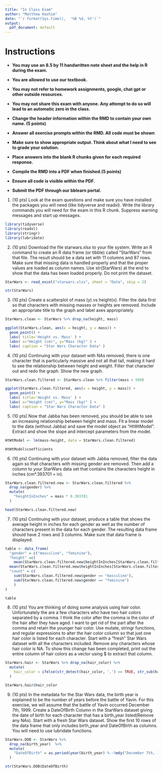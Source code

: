 ---
title: "In Class Exam"
author: "Matthew Hashim"
date: "`r format(Sys.time(),  '%B %d, %Y')`"
output:
  pdf_document: default
---

# Instructions

* **You may use an 8.5 by 11 handwritten note sheet and the help in R during the exam.**

* **You are allowed to use our textbook.**

* **You may not refer to homework assignments, google, chat gpt or other outside resources.**

* **You may not share this exam with anyone.  Any attempt to do so will lead to an automatic zero in the class.**

* **Change the header information within the RMD to contain your own name. (5 points)**

* **Answer all exercise prompts within the RMD.  All code must be shown**

* **Make sure to show appropriate output.  Think about what I need to see to grade your solution.**

* **Place answers into the blank R chunks given for each required response.**

* **Compile the RMD into a PDF when finished.(5 points)**

* **Ensure all code is visible within the PDF.**

* **Submit the PDF through our bblearn portal.**


1.  (10 pts) Look at the exam questions and make sure you have installed the packages you will need (like tidyverse and readxl). Write the library commands you will need for the exam in this R chunk.  Suppress warning messages and start up messages.

```{r message=FALSE, warning=FALSE}
library(tidyverse)
library(readxl)
library(stringr)
library(lubridate)
```

2.  (10 pts) Download the file starwars.xlsx to your file system.  Write an R command to create an R data frame (or tibble) called "StarWars"  from that file.  The result should be a data set with 11 columns and  87 rows.  Make sure that missing data is handled properly and that the proper values are loaded as column names.  Use str(StarWars) at the end to show that the data has been loaded properly.  Do not print the dataset.
```{r}
StarWars <- read_excel("starwars.xlsx", sheet = "Data", skip = 2)

str(StarWars)
```

3.  (10 pts) Create a scatterplot of mass (y) vs height(x). Filter the data first so that characters with missing masses or heights are removed.  Include an  appropriate title to the graph and label axes appropriately.

```{r}
StarWars.clean <- StarWars %>% drop_na(height, mass)

ggplot(StarWars.clean, aes(x = height, y = mass)) +
  geom_point() + 
  labs( title='Height vs. Mass' ) +
  labs( x="Height (cm)", y="Mass (kg)" ) +
  labs( caption = "Star Wars Charactor Data" )
```
4.  (10 pts) Continuing with your dataset with NAs removed, there is one character that is particularly massive and not all that tall, making it hard to see the relationship between height and weight.  Filter that character out and redo the graph.  Show the new graph.

```{r}
StarWars.clean.filtered <- StarWars.clean %>% filter(mass < 500)

ggplot(StarWars.clean.filtered, aes(x = height, y = mass)) +
  geom_point() + 
  labs( title='Height vs. Mass' ) +
  labs( x="Height (cm)", y="Mass (kg)" ) +
  labs( caption = "Star Wars Charactor Data" )
```

5.  (10 pts) Now that Jabba has been removed, you should be able to see an increasing relationship between height and mass.  Fit a linear model to the data (without Jabba) and save the model object as "HtWtModel".  Extract and show the slope and intercept parameters from the model.

```{r}
HtWtModel <- lm(mass~height, data = StarWars.clean.filtered)

HtWtModel$coefficients
```

6.  (10 pts) Continuing with your dataset with Jabba removed, filter the data again so that characters with missing gender are removed. Then add a column to your StarWars data set that contains the characters height in inches (cm*.393701 = in). 

```{r}
StarWars.clean.filtered.new <- StarWars.clean.filtered %>%
  drop_na(gender) %>%
  mutate(
    "heightInInches" = mass * 0.393701
  )

head(StarWars.clean.filtered.new)
```
7.  (10 pts) Continuing with your dataset, produce a table that shows the average height in inches for each gender as well as the number of characters present in the data for each gender. The resulting data frame should have  2 rows and 3 columns.  Make sure that data frame is displayed.

```{r}
table <- data_frame(
  "gender" = c("masculine", "feminine"),
  "height" =c(
    mean(StarWars.clean.filtered.new$heightInInches[StarWars.clean.filtered.new$gender == "masculine"]), 
  mean(StarWars.clean.filtered.new$heightInInches[StarWars.clean.filtered.new$gender == "feminine"])),
  "count" = c(
    sum(StarWars.clean.filtered.new$gender == "masculine"),
    sum(StarWars.clean.filtered.new$gender == "feminine")
    )
)

table
```
8.  (10 pts) You are thinking of doing some analysis using hair color.  Unfortunately the are a few characters who have two hair colors separated by a comma.  I think the color after the comma is the color of the hair after they have aged.  I want to get rid of the part after the comma and retain the younger hair color.  Use mutate, stringr functions, and regular expressions to alter the hair color column so that just one hair color is listed for each character.  Start with a "fresh" Star Wars dataset with all the characters included.  Remove any characters whose hair color is NA.   To show this change has been completed, print out the entire column of hair colors as a vector using $ to extract that column.


```{r}
StarWars.hair <- StarWars %>% drop_na(hair_color) %>%
  mutate(
    hair_color = ifelse(str_detect(hair_color, ',') == TRUE, str_sub(hair_color, end = str_locate(hair_color, ',') - 1), hair_color)
  )

StarWars.hair$hair_color
```
9.  (10 pts) In the metadata for the Star Wars data, the birth year is explained to be the number of years before the battle of Yavin.  For this exercise, we will assume that the battle of Yavin occurred December 7th, 1999.  Create a DateOfBirth Column in the StarWars dataset giving the date of birth for each character that has a birth_year listed(Remove any NAs). Start with a fresh Star Wars dataset.  Show the first 10 rows of the data frame that only includes birth_year and DateOfBirth as columns. You will need to use lubridate functions.

```{r}
StarWars.DOB <- StarWars %>% 
  drop_na(birth_year)  %>%
  mutate(
    "DateOfBirth" = as.period(year(birth_year) %--%mdy("December 7th, 1999"))$year
  )

str(StarWars.DOB$DateOfBirth)
```



